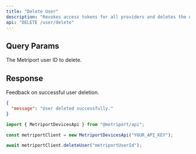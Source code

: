 ```yaml
---
title: "Delete User"
description: "Revokes access tokens for all providers and deletes the user."
api: "DELETE /user/delete"
---
```


## Query Params

<ParamField query="userId" type="string" required>
  The Metriport user ID to delete.
</ParamField>

## Response

<ResponseField name="message" type="string" required>
  Feedback on successful user deletion.
</ResponseField>

```json
{
  "message": "User deleted successfully."
}
```

<ResponseExample>

```javascript Metriport SDK
import { MetriportDevicesApi } from "@metriport/api";

const metriportClient = new MetriportDevicesApi("YOUR_API_KEY");

await metriportClient.deleteUser("metriportUserId");
```

</ResponseExample>
